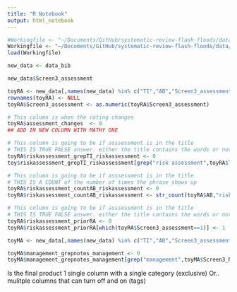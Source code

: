 ```yaml
---
title: "R Notebook"
output: html_notebook
---
```


```r
#Workingfile <- "~/Documents/GitHub/systematic-review-flash-floods/data/screeningSocialData.RData"
Workingfile <- "~/Documents/GitHub/systematic-review-flash-floods/data/screeningSocialData_extra130.RData"
load(Workingfile)
```

```r
new_data <- data_bib
```


```r
new_data$Screen3_assessment
```


```r
toyRA <- new_data[,names(new_data) %in% c("TI","AB","Screen3_assessment","Screen2_Notes","Screen3_Notes")]
rownames(toyRA) <- NULL
toyRA$Screen3_assessment <- as.numeric(toyRA$Screen3_assessment)
```

```r
# This column is when the rating changes
toyRA$assessment_changes  <- 0
## ADD IN NEW COLUMN WITH MATHY ONE

# This column is going to be if asssessment is in the title
# THIS IS TRUE FALSE answer. either the title contains the words or not
toyRA$riskassessment_grepTI_riskassessment <- 0 
toy$riskassessment_grepTI_riskassessment[grep("risk assessment",toyRA$TI )]  <- 1

# This column is going to be if asssessment is in the title
# THIS IS A COUNT of the number of times the phrase shows up
toyRA$riskassessment_countAB_riskassessment <- 0
toyRA$riskassessment_countAB_riskassessment <- str_count(toyRA$AB,"risk assessment")

# This column is going to be if asssessment is in the title
# THIS IS TRUE FALSE answer. either the title contains the words or not
toyRA$riskassessment_priorRA <- 0
toyRA$riskassessment_priorRA[which(toyRA$Screen3_assessment==1)] <- 1


```



```r
toyMA <- new_data[,names(new_data) %in% c("TI","AB","Screen3_assessment","Screen2_Notes","Screen3_Notes")]

toyMA$management_grepnotes_management <- 0
toyMA$management_grepnotes_management[grep("management",toyMA$Screen3_Notes )]  <- 1

```



Is the final product 1 single column with a single category (exclusive)
Or.. mulitple columns that can turn off and on (tags)


